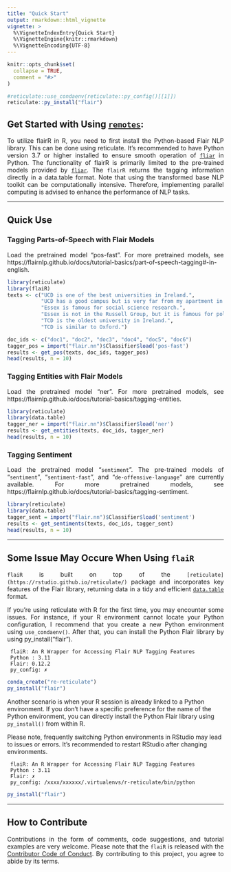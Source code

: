 ```yaml
---
title: "Quick Start"
output: rmarkdown::html_vignette
vignette: >
  %\VignetteIndexEntry{Quick Start}
  %\VignetteEngine{knitr::rmarkdown}
  %\VignetteEncoding{UTF-8}
---
```


```r
knitr::opts_chunk$set(
  collapse = TRUE,
  comment = "#>"
)
```

```r
#reticulate::use_condaenv(reticulate::py_config()[[1]])
reticulate::py_install("flair")
```


## Get Started with Using [`remotes`](https://github.com/r-lib/remotes):

<div style="text-align: justify">


To utilize flairR in R, you need to first install the Python-based Flair NLP library. This can be done using reticulate. It's recommended to have Python version 3.7 or higher installed to ensure smooth operation of [`fliar`](https://flairnlp.github.io) in Python. The functionality of flairR is primarily limited to the pre-trained models provided by [`fliar`](https://flairnlp.github.io). The `flairR` returns the tagging information directly in a data.table format. Note that using the transformed base NLP toolkit can be computationally intensive. Therefore, implementing parallel computing is advised to enhance the performance of NLP tasks.

</div>

-----

## Quick Use

### Tagging Parts-of-Speech with Flair Models

<div style="text-align: justify">

Load the pretrained model "pos-fast". For more pretrained models, see https://flairnlp.github.io/docs/tutorial-basics/part-of-speech-tagging#-in-english. 

</div>

```r
library(reticulate)
library(flaiR)
texts <- c("UCD is one of the best universities in Ireland.",
           "UCD has a good campus but is very far from my apartment in Dublin.",
           "Essex is famous for social science research.",
           "Essex is not in the Russell Group, but it is famous for political science research and in 1994 Group.",
           "TCD is the oldest university in Ireland.",
           "TCD is similar to Oxford.")

doc_ids <- c("doc1", "doc2", "doc3", "doc4", "doc5", "doc6")
tagger_pos = import("flair.nn")$Classifier$load('pos-fast')
results <- get_pos(texts, doc_ids, tagger_pos)
head(results, n = 10)
```


### Tagging Entities with Flair Models
<div style="text-align: justify">

Load the pretrained model "ner". For more pretrained models, see https://flairnlp.github.io/docs/tutorial-basics/tagging-entities.

</div>

```r
library(reticulate)
library(data.table)
tagger_ner = import("flair.nn")$Classifier$load('ner')
results <- get_entities(texts, doc_ids, tagger_ner)
head(results, n = 10)
```



### __Tagging Sentiment__ 

<div style="text-align: justify">
Load the pretrained model "`sentiment`".  The pre-trained models of "`sentiment`", "`sentiment-fast`", and "`de-offensive-language`" are currently available. For more pretrained models, see https://flairnlp.github.io/docs/tutorial-basics/tagging-sentiment.

</div>

```r
library(reticulate)
library(data.table)
tagger_sent = import("flair.nn")$Classifier$load('sentiment')
results <- get_sentiments(texts, doc_ids, tagger_sent)
head(results, n = 10)
```

-----



## Some Issue May Occure When Using `flaiR`

<div style="text-align: justify">

`flaiR` is built on top of the `[reticulate](https://rstudio.github.io/reticulate/)` package and incorporates key features of the Flair library, returning data in a tidy and efficient [`data.table`](https://cran.r-project.org/web/packages/data.table/index.html) format.

If you're using reticulate with R for the first time, you may encounter some issues. For instance, if your R environment cannot locate your Python configuration, I recommend that you create a new Python environment using `use_condaenv()`. After that, you can install the Python Flair library by using py_install("flair"). 

</div>

```
 flaiR: An R Wrapper for Accessing Flair NLP Tagging Features      
 Python : 3.11                                           
 Flair: 0.12.2                                         
 py_config: ✗ 
```

```r
conda_create("re-reticulate")
py_install("flair")
```

Another scenario is when your R session is already linked to a Python environment. If you don't have a specific preference for the name of the Python environment, you can directly install the Python Flair library using `py_install()` from within R.

Please note, frequently switching Python environments in RStudio may lead to issues or errors. It's recommended to restart RStudio after changing environments.

```
 flaiR: An R Wrapper for Accessing Flair NLP Tagging Features      
 Python : 3.11                                           
 Flair: ✗                                  
 py_config: /xxxx/xxxxxx/.virtualenvs/r-reticulate/bin/python
```

```r
py_install("flair")
```


-----

## __How to Contribute__

<div style="text-align: justify">

Contributions in the form of comments, code suggestions, and tutorial examples are very welcome. Please note that the `flaiR` is released with the [Contributor Code of Conduct](https://github.com/davidycliao/flaiR/blob/master/CONDUCT.md). By contributing to this project, you agree to abide by its terms.

</div>




